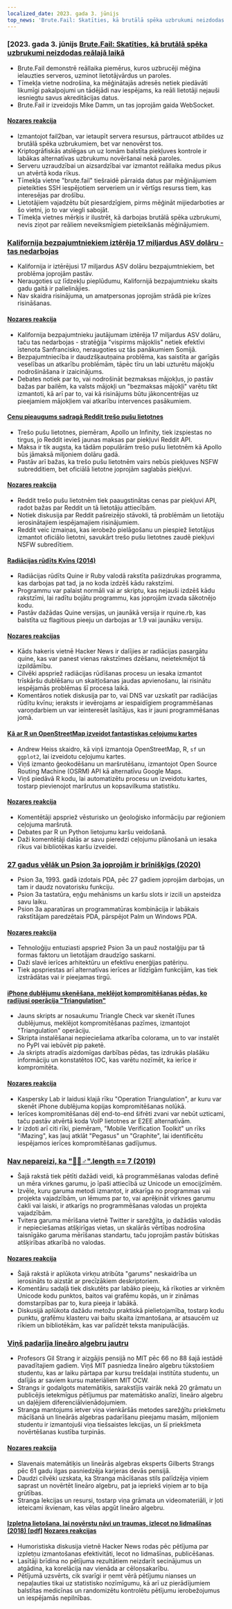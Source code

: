```yaml
---
localized_date: 2023. gada 3. jūnijs
top_news: 'Brute.Fail: Skatīties, kā brutālā spēka uzbrukumi neizdodas reālajā laikā'
---
```




<CallToAction />

<Steps>

### [2023. gada 3. jūnijs [Brute.Fail: Skatīties, kā brutālā spēka uzbrukumi neizdodas reālajā laikā](https://brute.fail/)

- Brute.Fail demonstrē reāllaika piemērus, kuros uzbrucēji mēģina ielauzties serveros, uzminot lietotājvārdus un paroles.
- Tīmekļa vietne nodrošina, ka mēģinātajās adresēs netiek piedāvāti likumīgi pakalpojumi un tādējādi nav iespējams, ka reāli lietotāji nejauši iesniegtu savus akreditācijas datus.
- Brute.Fail ir izveidojis Mike Damm, un tas joprojām gaida WebSocket.

#### [Nozares reakcija](http://news.ycombinator.com/item?id=36169954)

- Izmantojot fail2ban, var ietaupīt servera resursus, pārtraucot atbildes uz brutālā spēka uzbrukumiem, bet var nenovērst tos.
- Kriptogrāfiskās atslēgas un uz lomām balstīta piekļuves kontrole ir labākas alternatīvas uzbrukumu novēršanai nekā paroles.
- Serveru uzraudzībai un aizsardzībai var izmantot reāllaika medus pikus un atvērtā koda rīkus.
- Tīmekļa vietne "brute.fail" tiešraidē pārraida datus par mēģinājumiem pieteikties SSH iespējotiem serveriem un ir vērtīgs resurss tiem, kas interesējas par drošību.
- Lietotājiem vajadzētu būt piesardzīgiem, pirms mēģināt mijiedarboties ar šo vietni, jo to var viegli sabojāt.
- Tīmekļa vietnes mērķis ir ilustrēt, kā darbojas brutālā spēka uzbrukumi, nevis ziņot par reāliem neveiksmīgiem pieteikšanās mēģinājumiem.

### [Kalifornija bezpajumtniekiem iztērēja 17 miljardus ASV dolāru - tas nedarbojas](https://www.wsj.com/articles/california-homeless-population-oakland-wood-street-encampment-78d42cc3)

- Kalifornija ir iztērējusi 17 miljardus ASV dolāru bezpajumtniekiem, bet problēma joprojām pastāv.
- Neraugoties uz līdzekļu pieplūdumu, Kalifornijā bezpajumtnieku skaits gadu gaitā ir palielinājies.
- Nav skaidra risinājuma, un amatpersonas joprojām strādā pie krīzes risināšanas.

#### [Nozares reakcija](http://news.ycombinator.com/item?id=36162154)

- Kalifornija bezpajumtnieku jautājumam iztērēja 17 miljardus ASV dolāru, taču tas nedarbojas - stratēģija "vispirms mājoklis" netiek efektīvi īstenota Sanfrancisko, neraugoties uz tās panākumiem Somijā.
- Bezpajumtniecība ir daudzšķautņaina problēma, kas saistīta ar garīgās veselības un atkarību problēmām, tāpēc tīru un labi uzturētu mājokļu nodrošināšana ir izaicinājums.
- Debates notiek par to, vai nodrošināt bezmaksas mājokļus, jo pastāv bažas par bailēm, ka valsts mājokļi un "bezmaksas mājokļi" varētu tikt izmantoti, kā arī par to, vai kā risinājums būtu jākoncentrējas uz pieejamiem mājokļiem vai atkarību intervences pasākumiem.

#### [Cenu pieaugums sadragā Reddit trešo pušu lietotnes](https://kotaku.com/reddit-third-party-3rd-apps-pricing-crush-ios-android-1850493992)

- Trešo pušu lietotnes, piemēram, Apollo un Infinity, tiek izspiestas no tirgus, jo Reddit ievieš jaunas maksas par piekļuvi Reddit API.
- Maksa ir tik augsta, ka tādām populārām trešo pušu lietotnēm kā Apollo būs jāmaksā miljoniem dolāru gadā.
- Pastāv arī bažas, ka trešo pušu lietotnēm vairs nebūs piekļuves NSFW subredditiem, bet oficiālā lietotne joprojām saglabās piekļuvi.

#### [Nozares reakcija](http://news.ycombinator.com/item?id=36162235)

- Reddit trešo pušu lietotnēm tiek paaugstinātas cenas par piekļuvi API, radot bažas par Reddit un tā lietotāju attiecībām.
- Notiek diskusija par Reddit pašreizējo stāvokli, tā problēmām un lietotāju ierosinātajiem iespējamajiem risinājumiem.
- Reddit veic izmaiņas, kas ierobežo pielāgošanu un piespiež lietotājus izmantot oficiālo lietotni, savukārt trešo pušu lietotnes zaudē piekļuvi NSFW subredītiem.

#### [Radiācijas rūdīts Kvīns (2014)](https://github.com/mame/radiation-hardened-quine)

- Radiācijas rūdīts Quine ir Ruby valodā rakstīta pašizdrukas programma, kas darbojas pat tad, ja no koda izdzēš kādu rakstzīmi.
- Programmu var palaist normāli vai ar skriptu, kas nejauši izdzēš kādu rakstzīmi, lai radītu bojātu programmu, kas joprojām izvada sākotnējo kodu.
- Pastāv dažādas Quine versijas, un jaunākā versija ir rquine.rb, kas balstīta uz flagitious pieeju un darbojas ar 1.9 vai jaunāku versiju.

#### [Nozares reakcijas](http://news.ycombinator.com/item?id=36162164)

- Kāds hakeris vietnē Hacker News ir dalījies ar radiācijas pasargātu quine, kas var panest vienas rakstzīmes dzēšanu, neietekmējot tā izpildāmību.
- Cilvēki apspriež radiācijas rūdīšanas procesu un iesaka izmantot trīskāršu dublēšanu un skaitļošanas jaudas apvienošanu, lai risinātu iespējamās problēmas šī procesa laikā.
- Komentāros notiek diskusija par to, vai DNS var uzskatīt par radiācijas rūdītu kvīnu; ieraksts ir ievērojams ar iespaidīgiem programmēšanas varoņdarbiem un var ieinteresēt lasītājus, kas ir jauni programmēšanas jomā.

#### [Kā ar R un OpenStreetMap izveidot fantastiskas ceļojumu kartes](https://www.andrewheiss.com/blog/2023/06/01/geocoding-routing-openstreetmap-r/)

- Andrew Heiss skaidro, kā viņš izmantoja OpenStreetMap, R, `sf` un `ggplot2`, lai izveidotu ceļojumu kartes.
- Viņš izmanto ģeokodēšanu un maršrutēšanu, izmantojot Open Source Routing Machine (OSRM) API kā alternatīvu Google Maps.
- Viņš piedāvā R kodu, lai automatizētu procesu un izveidotu kartes, tostarp pievienojot maršrutus un kopsavilkuma statistiku.

#### [Nozares reakcija](http://news.ycombinator.com/item?id=36159864)

- Komentētāji apspriež vēsturisko un ģeoloģisko informāciju par reģioniem ceļojuma maršrutā.
- Debates par R un Python lietojumu karšu veidošanā.
- Daži komentētāji dalās ar savu pieredzi ceļojumu plānošanā un iesaka rīkus vai bibliotēkas karšu izveidei.

### [27 gadus vēlāk un Psion 3a joprojām ir brīnišķīgs (2020)](https://mcgst.com/2020/12/01/27-years-later-and-the-psion-3a-is-still-wonderful/)

- Psion 3a, 1993. gadā izdotais PDA, pēc 27 gadiem joprojām darbojas, un tam ir daudz novatorisku funkciju.
- Psion 3a tastatūra, eņģu mehānisms un karšu slots ir izcili un apsteidza savu laiku.
- Psion 3a aparatūras un programmatūras kombinācija ir labākais rakstītājam paredzētais PDA, pārspējot Palm un Windows PDA.

#### [Nozares reakcija](http://news.ycombinator.com/item?id=36162265)

- Tehnoloģiju entuziasti apspriež Psion 3a un pauž nostalģiju par tā formas faktoru un lietotājam draudzīgo saskarni.
- Daži slavē ierīces arhitektūru un efektīvu enerģijas patēriņu.
- Tiek apspriestas arī alternatīvas ierīces ar līdzīgām funkcijām, kas tiek izstrādātas vai ir pieejamas tirgū.

#### [iPhone dublējumu skenēšana, meklējot kompromitēšanas pēdas, ko radījusi operācija "Triangulation"](https://github.com/KasperskyLab/triangle_check)

- Jauns skripts ar nosaukumu Triangle Check var skenēt iTunes dublējumus, meklējot kompromitēšanas pazīmes, izmantojot "Triangulation" operāciju.
- Skripta instalēšanai nepieciešama atkarība colorama, un to var instalēt no PyPI vai iebūvēt pip paketē.
- Ja skripts atradīs aizdomīgas darbības pēdas, tas izdrukās plašāku informāciju un konstatētos IOC, kas varētu nozīmēt, ka ierīce ir kompromitēta.

#### [Nozares reakcija](http://news.ycombinator.com/item?id=36164340)

- Kaspersky Lab ir laidusi klajā rīku "Operation Triangulation", ar kuru var skenēt iPhone dublējuma kopijas kompromitēšanas nolūkā.
- Ierīces kompromitēšanas dēļ end-to-end šifrēti zvani var nebūt uzticami, taču pastāv atvērtā koda VoIP lietotnes ar E2EE alternatīvām.
- Ir izdoti arī citi rīki, piemēram, "Mobile Verification Toolkit" un rīks "iMazing", kas ļauj atklāt "Pegasus" un "Graphite", lai identificētu iespējamos ierīces kompromitēšanas gadījumus.

### [Nav nepareizi, ka "🤦🏼♂".length == 7 (2019)](https://hsivonen.fi/string-length/)

- Šajā rakstā tiek pētīti dažādi veidi, kā programmēšanas valodas definē un mēra virknes garumu, jo īpaši attiecībā uz Unicode un emocijzīmēm.
- Izvēle, kuru garuma metodi izmantot, ir atkarīga no programmas vai projekta vajadzībām, un lēmums par to, vai aprēķināt virknes garumu čakli vai laiski, ir atkarīgs no programmēšanas valodas un projekta vajadzībām.
- Tvitera garuma mērīšana vietnē Twitter ir sarežģīta, jo dažādās valodās ir nepieciešamas atšķirīgas vietas, un skalārās vērtības nodrošina taisnīgāko garuma mērīšanas standartu, taču joprojām pastāv būtiskas atšķirības atkarībā no valodas.

#### [Nozares reakcija](http://news.ycombinator.com/item?id=36159443)

- Šajā rakstā ir aplūkota virkņu atribūta "garums" neskaidrība un ierosināts to aizstāt ar precīzākiem deskriptoriem.
- Komentāru sadaļā tiek diskutēts par labāko pieeju, kā rīkoties ar virknēm Unicode kodu punktos, baitos vai grafēmu kopās, un ir zināmas domstarpības par to, kura pieeja ir labākā.
- Diskusijā aplūkota dažādu metožu praktiskā pielietojamība, tostarp kodu punktu, grafēmu klasteru vai baitu skaita izmantošana, ar atsaucēm uz rīkiem un bibliotēkām, kas var palīdzēt teksta manipulācijās.

### [Viņš padarīja lineāro algebru jautru](https://news.mit.edu/2023/gilbert-strang-made-linear-algebra-fun-0531)

- Profesors Gil Strang ir aizgājis pensijā no MIT pēc 66 no 88 šajā iestādē pavadītajiem gadiem. Viņš MIT pasniedza lineāro algebru tūkstošiem studentu, kas ar laiku pārtapa par kursu trešdaļai institūta studentu, un dalījās ar saviem kursu materiāliem MIT OCW.
- Strangs ir godalgots matemātiķis, sarakstījis vairāk nekā 20 grāmatu un publicējis ietekmīgus pētījumus par matemātisko analīzi, lineāro algebru un daļējiem diferenciālvienādojumiem.
- Stranga mantojums ietver viņa vienkāršās metodes sarežģītu priekšmetu mācīšanā un lineārās algebras padarīšanu pieejamu masām, miljoniem studentu ir izmantojuši viņa tiešsaistes lekcijas, un šī priekšmeta novērtēšanas kustība turpinās.

#### [Nozares reakcija](http://news.ycombinator.com/item?id=36168068)

- Slavenais matemātiķis un lineārās algebras eksperts Gilberts Strangs pēc 61 gadu ilgas pasniedzēja karjeras devās pensijā.
- Daudzi cilvēki uzskata, ka Stranga mācīšanas stils palīdzēja viņiem saprast un novērtēt lineāro algebru, pat ja iepriekš viņiem ar to bija grūtības.
- Stranga lekcijas un resursi, tostarp viņa grāmata un videomateriāli, ir ļoti ieteicami ikvienam, kas vēlas apgūt lineāro algebru.

#### [Izpletņa lietošana, lai novērstu nāvi un traumas, izlecot no lidmašīnas (2018) [pdf]](https://www.bmj.com/content/bmj/363/bmj.k5094.full.pdf) [Nozares reakcijas](http://news.ycombinator.com/item?id=36161175)

- Humoristiska diskusija vietnē Hacker News rodas pēc pētījuma par izpletņu izmantošanas efektivitāti, lecot no lidmašīnas, publicēšanas.
- Lasītāji brīdina no pētījuma rezultātiem neizdarīt secinājumus un atgādina, ka korelācija nav vienāda ar cēloņsakarību.
- Pētījumā uzsvērts, cik svarīgi ir ņemt vērā pētījumu nianses un nepaļauties tikai uz statistisko nozīmīgumu, kā arī uz pierādījumiem balstītas medicīnas un randomizētu kontrolētu pētījumu ierobežojumus un iespējamās nepilnības.

</Steps>
